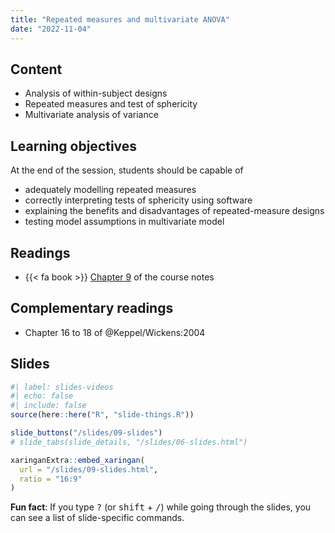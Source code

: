 ```yaml
---
title: "Repeated measures and multivariate ANOVA"
date: "2022-11-04"
---
```


## Content

- Analysis of within-subject designs
- Repeated measures and test of sphericity
- Multivariate analysis of variance


## Learning objectives

At the end of the session, students should be capable of

- adequately modelling repeated measures
- correctly interpreting tests of sphericity using software
- explaining the benefits and disadvantages of repeated-measure designs
- testing model assumptions in multivariate model

## Readings

-  {{< fa book >}}  [Chapter 9](https://lbelzile.github.io/math80667a/repeated-measures-and-multivariate-models.html) of the course notes


## Complementary readings

<!--
- <i class="fas fa-book"></i>[Chapter 6 Random and Mixed-Effects Models](https://stat.ethz.ch/~meier/teaching/anova/random-and-mixed-effects-models.html) of Lukas Meier's ANOVA and Mixed Models: A Short Intro Using R] 
- [Chapter 11 of @Oehlert:2010 ](http://users.stat.umn.edu/~gary/book/fcdae.pdf)

-->

- <i class="fas fa-book"></i> Chapter 16 to 18 of @Keppel/Wickens:2004


## Slides

```r
#| label: slides-videos
#| echo: false
#| include: false
source(here::here("R", "slide-things.R"))
```

```r
slide_buttons("/slides/09-slides")
# slide_tabs(slide_details, "/slides/06-slides.html")
```

```r
xaringanExtra::embed_xaringan(
  url = "/slides/09-slides.html",
  ratio = "16:9"
)
```

:::{.callout-tip}
**Fun fact**: If you type <kbd>?</kbd> (or <kbd>shift</kbd> + <kbd>/</kbd>) while going through the slides, you can see a list of slide-specific commands.
:::
